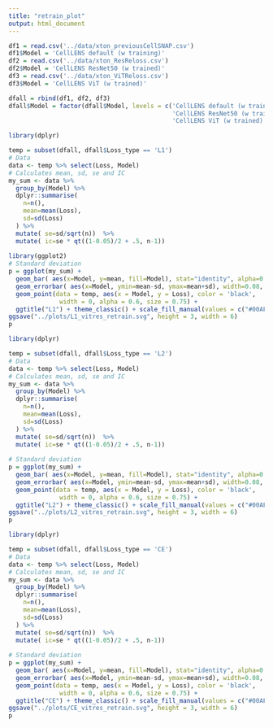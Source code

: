 ```yaml
---
title: "retrain_plot"
output: html_document
---
```


```r
df1 = read.csv('../data/xton_previousCellSNAP.csv')
df1$Model = 'CellLENS default (w training)'
df2 = read.csv('../data/xton_ResReloss.csv')
df2$Model = 'CellLENS ResNet50 (w trained)'
df3 = read.csv('../data/xton_ViTReloss.csv')
df3$Model = 'CellLENS ViT (w trained)'

dfall = rbind(df1, df2, df3)
dfall$Model = factor(dfall$Model, levels = c('CellLENS default (w training)',
                                             'CellLENS ResNet50 (w trained)',
                                             'CellLENS ViT (w trained)'))
```

```r
library(dplyr)

temp = subset(dfall, dfall$Loss_type == 'L1')
# Data
data <- temp %>% select(Loss, Model) 
# Calculates mean, sd, se and IC
my_sum <- data %>%
  group_by(Model) %>%
  dplyr::summarise( 
    n=n(),
    mean=mean(Loss),
    sd=sd(Loss)
  ) %>%
  mutate( se=sd/sqrt(n))  %>%
  mutate( ic=se * qt((1-0.05)/2 + .5, n-1))
 
library(ggplot2)
# Standard deviation
p = ggplot(my_sum) +
  geom_bar( aes(x=Model, y=mean, fill=Model), stat="identity", alpha=0.7, width = 0.4) +
  geom_errorbar( aes(x=Model, ymin=mean-sd, ymax=mean+sd), width=0.08, colour="black", alpha=0.9, size=0.2) +
  geom_point(data = temp, aes(x = Model, y = Loss), color = 'black', 
              width = 0, alpha = 0.6, size = 0.75) +
  ggtitle("L1") + theme_classic() + scale_fill_manual(values = c("#00AFBB", "#FFA500", "#FF1493")) + ylim(c(0,0.028))
ggsave("../plots/L1_vitres_retrain.svg", height = 3, width = 6)
p
```

```r
library(dplyr)

temp = subset(dfall, dfall$Loss_type == 'L2')
# Data
data <- temp %>% select(Loss, Model) 
# Calculates mean, sd, se and IC
my_sum <- data %>%
  group_by(Model) %>%
  dplyr::summarise( 
    n=n(),
    mean=mean(Loss),
    sd=sd(Loss)
  ) %>%
  mutate( se=sd/sqrt(n))  %>%
  mutate( ic=se * qt((1-0.05)/2 + .5, n-1))
 
# Standard deviation
p = ggplot(my_sum) +
  geom_bar( aes(x=Model, y=mean, fill=Model), stat="identity", alpha=0.7, width = 0.4) +
  geom_errorbar( aes(x=Model, ymin=mean-sd, ymax=mean+sd), width=0.08, colour="black", alpha=0.9, size=0.2) +
  geom_point(data = temp, aes(x = Model, y = Loss), color = 'black', 
              width = 0, alpha = 0.6, size = 0.75) +
  ggtitle("L2") + theme_classic() + scale_fill_manual(values = c("#00AFBB", "#FFA500", "#FF1493")) + ylim(c(0,0.00475))
ggsave("../plots/L2_vitres_retrain.svg", height = 3, width = 6)
p
```

```r
library(dplyr)

temp = subset(dfall, dfall$Loss_type == 'CE')
# Data
data <- temp %>% select(Loss, Model) 
# Calculates mean, sd, se and IC
my_sum <- data %>%
  group_by(Model) %>%
  dplyr::summarise( 
    n=n(),
    mean=mean(Loss),
    sd=sd(Loss)
  ) %>%
  mutate( se=sd/sqrt(n))  %>%
  mutate( ic=se * qt((1-0.05)/2 + .5, n-1))
 
# Standard deviation
p = ggplot(my_sum) +
  geom_bar( aes(x=Model, y=mean, fill=Model), stat="identity", alpha=0.7, width = 0.4) +
  geom_errorbar( aes(x=Model, ymin=mean-sd, ymax=mean+sd), width=0.08, colour="black", alpha=0.9, size=0.2) +
  geom_point(data = temp, aes(x = Model, y = Loss), color = 'black', 
              width = 0, alpha = 0.6, size = 0.75) +
  ggtitle("CE") + theme_classic() + scale_fill_manual(values = c("#00AFBB", "#FFA500", "#FF1493"))
ggsave("../plots/CE_vitres_retrain.svg", height = 3, width = 6)
p
```
